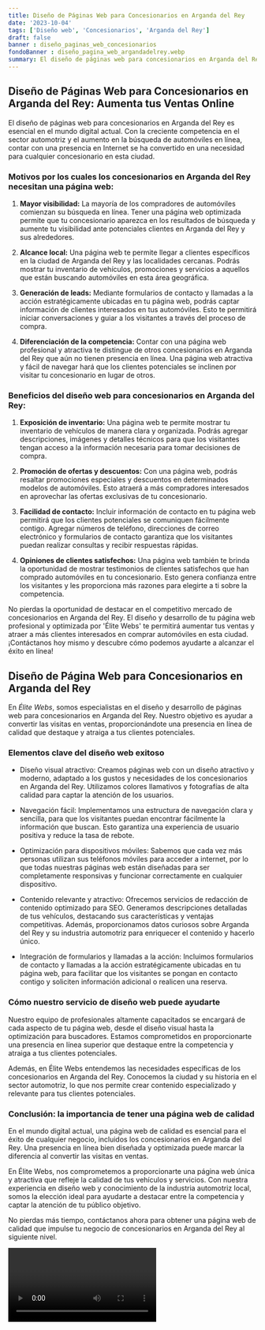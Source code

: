 ```yaml
---
title: Diseño de Páginas Web para Concesionarios en Arganda del Rey
date: '2023-10-04'
tags: ['Diseño web', 'Concesionarios', 'Arganda del Rey']
draft: false
banner : diseño_paginas_web_concesionarios
fondoBanner : diseño_pagina_web_argandadelrey.webp
summary: El diseño de páginas web para concesionarios en Arganda del Rey es esencial en el mundo digital actual. Con la creciente competencia en el sector automotriz y el aumento en la búsqueda de automóviles en línea, contar con una presencia en Internet se ha convertido en una necesidad para cualquier concesionario en esta ciudad.
---
```


## Diseño de Páginas Web para Concesionarios en Arganda del Rey: Aumenta tus Ventas Online

El diseño de páginas web para concesionarios en Arganda del Rey es esencial en el mundo digital actual. Con la creciente competencia en el sector automotriz y el aumento en la búsqueda de automóviles en línea, contar con una presencia en Internet se ha convertido en una necesidad para cualquier concesionario en esta ciudad.

### Motivos por los cuales los concesionarios en Arganda del Rey necesitan una página web:

1. **Mayor visibilidad:** La mayoría de los compradores de automóviles comienzan su búsqueda en línea. Tener una página web optimizada permite que tu concesionario aparezca en los resultados de búsqueda y aumente tu visibilidad ante potenciales clientes en Arganda del Rey y sus alrededores.

2. **Alcance local:** Una página web te permite llegar a clientes específicos en la ciudad de Arganda del Rey y las localidades cercanas. Podrás mostrar tu inventario de vehículos, promociones y servicios a aquellos que están buscando automóviles en esta área geográfica.

3. **Generación de leads:** Mediante formularios de contacto y llamadas a la acción estratégicamente ubicadas en tu página web, podrás captar información de clientes interesados en tus automóviles. Esto te permitirá iniciar conversaciones y guiar a los visitantes a través del proceso de compra.

4. **Diferenciación de la competencia:** Contar con una página web profesional y atractiva te distingue de otros concesionarios en Arganda del Rey que aún no tienen presencia en línea. Una página web atractiva y fácil de navegar hará que los clientes potenciales se inclinen por visitar tu concesionario en lugar de otros.

### Beneficios del diseño web para concesionarios en Arganda del Rey:

1. **Exposición de inventario:** Una página web te permite mostrar tu inventario de vehículos de manera clara y organizada. Podrás agregar descripciones, imágenes y detalles técnicos para que los visitantes tengan acceso a la información necesaria para tomar decisiones de compra.

2. **Promoción de ofertas y descuentos:** Con una página web, podrás resaltar promociones especiales y descuentos en determinados modelos de automóviles. Esto atraerá a más compradores interesados en aprovechar las ofertas exclusivas de tu concesionario.

3. **Facilidad de contacto:** Incluir información de contacto en tu página web permitirá que los clientes potenciales se comuniquen fácilmente contigo. Agregar números de teléfono, direcciones de correo electrónico y formularios de contacto garantiza que los visitantes puedan realizar consultas y recibir respuestas rápidas.

4. **Opiniones de clientes satisfechos:** Una página web también te brinda la oportunidad de mostrar testimonios de clientes satisfechos que han comprado automóviles en tu concesionario. Esto genera confianza entre los visitantes y les proporciona más razones para elegirte a ti sobre la competencia.

No pierdas la oportunidad de destacar en el competitivo mercado de concesionarios en Arganda del Rey. El diseño y desarrollo de tu página web profesional y optimizada por 'Élite Webs' te permitirá aumentar tus ventas y atraer a más clientes interesados en comprar automóviles en esta ciudad. ¡Contáctanos hoy mismo y descubre cómo podemos ayudarte a alcanzar el éxito en línea!

<GifSeo />

<Cta />

## Diseño de Página Web para Concesionarios en Arganda del Rey

En *Élite Webs*, somos especialistas en el diseño y desarrollo de páginas web para concesionarios en Arganda del Rey. Nuestro objetivo es ayudar a convertir las visitas en ventas, proporcionándote una presencia en línea de calidad que destaque y atraiga a tus clientes potenciales.

### Elementos clave del diseño web exitoso

- Diseño visual atractivo: Creamos páginas web con un diseño atractivo y moderno, adaptado a los gustos y necesidades de los concesionarios en Arganda del Rey. Utilizamos colores llamativos y fotografías de alta calidad para captar la atención de los usuarios.

- Navegación fácil: Implementamos una estructura de navegación clara y sencilla, para que los visitantes puedan encontrar fácilmente la información que buscan. Esto garantiza una experiencia de usuario positiva y reduce la tasa de rebote.

- Optimización para dispositivos móviles: Sabemos que cada vez más personas utilizan sus teléfonos móviles para acceder a internet, por lo que todas nuestras páginas web están diseñadas para ser completamente responsivas y funcionar correctamente en cualquier dispositivo.

- Contenido relevante y atractivo: Ofrecemos servicios de redacción de contenido optimizado para SEO. Generamos descripciones detalladas de tus vehículos, destacando sus características y ventajas competitivas. Además, proporcionamos datos curiosos sobre Arganda del Rey y su industria automotriz para enriquecer el contenido y hacerlo único.

- Integración de formularios y llamadas a la acción: Incluimos formularios de contacto y llamadas a la acción estratégicamente ubicadas en tu página web, para facilitar que los visitantes se pongan en contacto contigo y soliciten información adicional o realicen una reserva.

### Cómo nuestro servicio de diseño web puede ayudarte

Nuestro equipo de profesionales altamente capacitados se encargará de cada aspecto de tu página web, desde el diseño visual hasta la optimización para buscadores. Estamos comprometidos en proporcionarte una presencia en línea superior que destaque entre la competencia y atraiga a tus clientes potenciales.

Además, en Élite Webs entendemos las necesidades específicas de los concesionarios en Arganda del Rey. Conocemos la ciudad y su historia en el sector automotriz, lo que nos permite crear contenido especializado y relevante para tus clientes potenciales.

### Conclusión: la importancia de tener una página web de calidad

En el mundo digital actual, una página web de calidad es esencial para el éxito de cualquier negocio, incluidos los concesionarios en Arganda del Rey. Una presencia en línea bien diseñada y optimizada puede marcar la diferencia al convertir las visitas en ventas.

En Élite Webs, nos comprometemos a proporcionarte una página web única y atractiva que refleje la calidad de tus vehículos y servicios. Con nuestra experiencia en diseño web y conocimiento de la industria automotriz local, somos la elección ideal para ayudarte a destacar entre la competencia y captar la atención de tu público objetivo.

No pierdas más tiempo, contáctanos ahora para obtener una página web de calidad que impulse tu negocio de concesionarios en Arganda del Rey al siguiente nivel.

<Video />

<CtaBot job='Concesionarios' city='Arganda del Rey'/>

<Gmaps query='Arganda del Rey+españa+maps' />